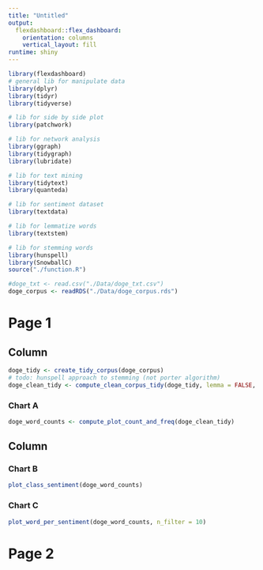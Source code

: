 ```yaml
---
title: "Untitled"
output: 
  flexdashboard::flex_dashboard:
    orientation: columns
    vertical_layout: fill
runtime: shiny
---
```


```r
library(flexdashboard)
# general lib for manipulate data
library(dplyr)
library(tidyr)
library(tidyverse)

# lib for side by side plot 
library(patchwork)

# lib for network analysis
library(ggraph)
library(tidygraph)
library(lubridate)

# lib for text mining
library(tidytext)
library(quanteda)

# lib for sentiment dataset
library(textdata)

# lib for lemmatize words
library(textstem)

# lib for stemming words
library(hunspell)
library(SnowballC)
source("./function.R")

#doge_txt <- read.csv("./Data/doge_txt.csv")
doge_corpus <- readRDS("./Data/doge_corpus.rds")
```

Page 1 {data-orientation=rows}
=====================================  

Column {data-width=350}
-----------------------------------------------------------------------

```r
doge_tidy <- create_tidy_corpus(doge_corpus)
# todo: hunspell approach to stemming (not porter algorithm)
doge_clean_tidy <- compute_clean_corpus_tidy(doge_tidy, lemma = FALSE, stemming = TRUE)
```

### Chart A

```r

doge_word_counts <- compute_plot_count_and_freq(doge_clean_tidy)

```

Column {data-width=350}
-----------------------------------------------------------------------

### Chart B

```r
plot_class_sentiment(doge_word_counts)
```

### Chart C

```r
plot_word_per_sentiment(doge_word_counts, n_filter = 10)
```

Page 2 {data-orientation=rows}
=====================================  
